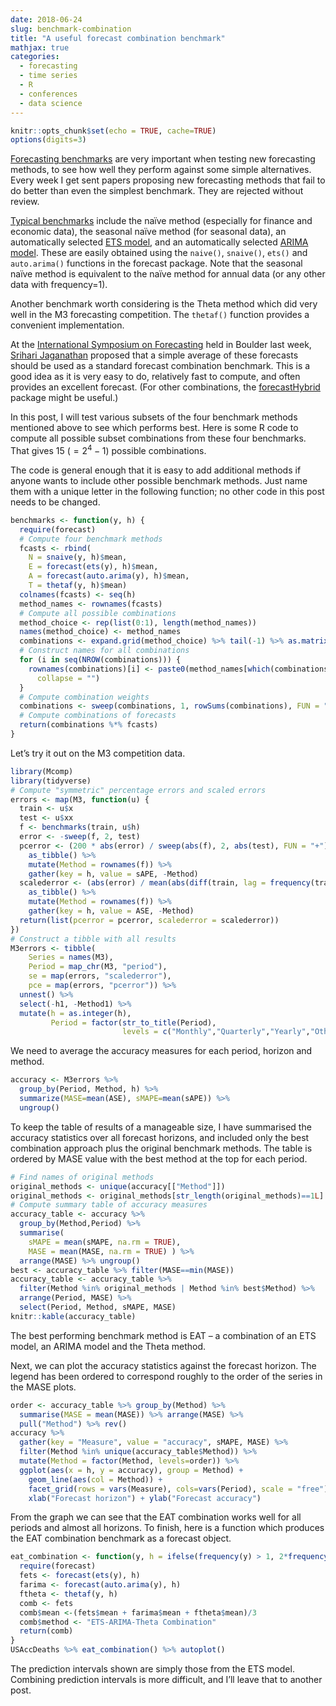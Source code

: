 ```yaml
---
date: 2018-06-24
slug: benchmark-combination
title: "A useful forecast combination benchmark"
mathjax: true
categories:
  - forecasting
  - time series
  - R
  - conferences
  - data science
---
```



```r
knitr::opts_chunk$set(echo = TRUE, cache=TRUE)
options(digits=3)
```

[Forecasting benchmarks](/hyndsight/benchmarks) are very important when testing new forecasting methods, to see how well they perform against some simple alternatives. Every week I get sent papers proposing new forecasting methods that fail to do better than even the simplest benchmark. They are rejected without review. 

[Typical benchmarks](https://otexts.org/fpp2/simple-methods.html) include the naïve method (especially for finance and economic data), the seasonal naïve method (for seasonal data), an automatically selected [ETS model](https://otexts.org/fpp2/ets.html), and an automatically selected [ARIMA model](https://otexts.org/fpp2/arima.html). These are easily obtained using the `naive()`, `snaive()`, `ets()` and `auto.arima()` functions in the forecast package. Note that the seasonal naïve method is equivalent to the naïve method for annual data (or any other data with frequency=1). 

Another benchmark worth considering is the Theta method which did very well in the M3 forecasting competition. The `thetaf()` function provides a convenient implementation.

At the [International Symposium on Forecasting](http://isf.forecasters.org) held in Boulder last week, [Srihari Jaganathan](https://forecasters.org/blog/2017/01/30/member-profile-srihari-jaganathan/) proposed that a simple average of these forecasts should be used as a standard forecast combination benchmark. This is a good idea as it is very easy to do, relatively fast to compute, and often provides an excellent forecast. (For other combinations, the [forecastHybrid](https://cran.r-project.org/package=forecastHybrid) package might be useful.)

In this post, I will test various subsets of the four benchmark methods mentioned above to see which performs best. Here is some R code to compute all possible subset combinations from these four benchmarks. That gives 15 ($=2^4-1$) possible combinations. 

The code is general enough that it is easy to add additional methods if anyone wants to include other possible benchmark methods. Just name them with a unique letter in the following function; no other code in this post needs to be changed.

```r
benchmarks <- function(y, h) {
  require(forecast)
  # Compute four benchmark methods
  fcasts <- rbind(
    N = snaive(y, h)$mean,
    E = forecast(ets(y), h)$mean,
    A = forecast(auto.arima(y), h)$mean,
    T = thetaf(y, h)$mean)
  colnames(fcasts) <- seq(h)
  method_names <- rownames(fcasts)
  # Compute all possible combinations
  method_choice <- rep(list(0:1), length(method_names))
  names(method_choice) <- method_names
  combinations <- expand.grid(method_choice) %>% tail(-1) %>% as.matrix()
  # Construct names for all combinations
  for (i in seq(NROW(combinations))) {
    rownames(combinations)[i] <- paste0(method_names[which(combinations[i, ] > 0)], 
      collapse = "")
  }
  # Compute combination weights
  combinations <- sweep(combinations, 1, rowSums(combinations), FUN = "/")
  # Compute combinations of forecasts
  return(combinations %*% fcasts)
}
```

Let's try it out on the M3 competition data.

```r
library(Mcomp)
library(tidyverse)
# Compute "symmetric" percentage errors and scaled errors
errors <- map(M3, function(u) {
  train <- u$x
  test <- u$xx
  f <- benchmarks(train, u$h)
  error <- -sweep(f, 2, test)
  pcerror <- (200 * abs(error) / sweep(abs(f), 2, abs(test), FUN = "+")) %>%
    as_tibble() %>%
    mutate(Method = rownames(f)) %>%
    gather(key = h, value = sAPE, -Method)
  scalederror <- (abs(error) / mean(abs(diff(train, lag = frequency(train))))) %>%
    as_tibble() %>%
    mutate(Method = rownames(f)) %>%
    gather(key = h, value = ASE, -Method)
  return(list(pcerror = pcerror, scalederror = scalederror))
})
# Construct a tibble with all results
M3errors <- tibble(
    Series = names(M3),
    Period = map_chr(M3, "period"),
    se = map(errors, "scalederror"),
    pce = map(errors, "pcerror")) %>%
  unnest() %>%
  select(-h1, -Method1) %>%
  mutate(h = as.integer(h), 
         Period = factor(str_to_title(Period), 
                         levels = c("Monthly","Quarterly","Yearly","Other")))
```

We need to average the accuracy measures for each period, horizon and method.

```r
accuracy <- M3errors %>%
  group_by(Period, Method, h) %>%
  summarize(MASE=mean(ASE), sMAPE=mean(sAPE)) %>%
  ungroup()
```

To keep the table of results of a manageable size, I have summarised the accuracy statistics over all forecast horizons, and included only the best combination approach plus the original benchmark methods. The table is ordered by MASE value with the best method at the top for each period.

```r
# Find names of original methods
original_methods <- unique(accuracy[["Method"]])
original_methods <- original_methods[str_length(original_methods)==1L]
# Compute summary table of accuracy measures
accuracy_table <- accuracy %>%
  group_by(Method,Period) %>%
  summarise(
    sMAPE = mean(sMAPE, na.rm = TRUE),
    MASE = mean(MASE, na.rm = TRUE) ) %>%
  arrange(MASE) %>% ungroup()
best <- accuracy_table %>% filter(MASE==min(MASE))
accuracy_table <- accuracy_table %>%
  filter(Method %in% original_methods | Method %in% best$Method) %>%
  arrange(Period, MASE) %>%
  select(Period, Method, sMAPE, MASE)
knitr::kable(accuracy_table)
```

The best performing benchmark method is EAT -- a combination of an ETS model, an ARIMA model and the Theta method.

Next, we can plot the accuracy statistics against the forecast horizon. The legend has been ordered to correspond roughly to the order of the series in the MASE plots.

```r
order <- accuracy_table %>% group_by(Method) %>% 
  summarise(MASE = mean(MASE)) %>% arrange(MASE) %>%
  pull("Method") %>% rev()
accuracy %>%
  gather(key = "Measure", value = "accuracy", sMAPE, MASE) %>%
  filter(Method %in% unique(accuracy_table$Method)) %>%
  mutate(Method = factor(Method, levels=order)) %>%
  ggplot(aes(x = h, y = accuracy), group = Method) +
    geom_line(aes(col = Method)) + 
    facet_grid(rows = vars(Measure), cols=vars(Period), scale = "free") +
    xlab("Forecast horizon") + ylab("Forecast accuracy")
```

From the graph we can see that the EAT combination works well for all periods and almost all horizons. To finish, here is a function which produces the EAT combination benchmark as a forecast object.

```r
eat_combination <- function(y, h = ifelse(frequency(y) > 1, 2*frequency(y), 10)) {
  require(forecast)
  fets <- forecast(ets(y), h)
  farima <- forecast(auto.arima(y), h)
  ftheta <- thetaf(y, h)
  comb <- fets
  comb$mean <-(fets$mean + farima$mean + ftheta$mean)/3
  comb$method <- "ETS-ARIMA-Theta Combination"
  return(comb)
}
USAccDeaths %>% eat_combination() %>% autoplot()
```

The prediction intervals shown are simply those from the ETS model. Combining prediction intervals is more difficult, and I'll leave that to another post.